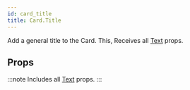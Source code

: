 ```yaml
---
id: card_title
title: Card.Title
---
```



Add a general title to the Card.
This, Receives all [Text](text#props) props.

## Props

:::note
Includes all [Text](/docs/documentation/text#props) props.
:::
